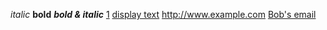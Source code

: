 ''italic''
'''bold''' 
'''''bold & italic'''''
[http://www.example.com]
[http://www.example.com display text]
http://www.example.com
[mailto:bob@yahoo.com Bob's email]